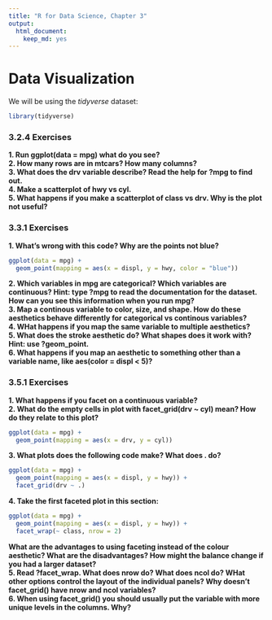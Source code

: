 ```yaml
---
title: "R for Data Science, Chapter 3"
output: 
  html_document: 
    keep_md: yes
---
```


# Data Visualization 

We will be using the _tidyverse_ dataset:
```r
library(tidyverse)
```

### 3.2.4 Exercises 
**1. Run ggplot(data = mpg) what do you see?**  
**2. How many rows are in mtcars? How many columns?**   
**3. What does the drv variable describe? Read the help for ?mpg to find out.**  
**4. Make a scatterplot of hwy vs cyl.**  
**5. What happens if you make a scatterplot of class vs drv. Why is the plot not useful?**  

### 3.3.1 Exercises 
**1. What's wrong with this code? Why are the points not blue?**  
```r
ggplot(data = mpg) + 
  geom_point(mapping = aes(x = displ, y = hwy, color = "blue"))
```

**2. Which variables in mpg are categorical? Which variables are continuous? Hint: type ?mpg to read the documentation for the dataset. How can you see this information when you run mpg?**  
**3. Map a continous variable to color, size, and shape. How do these aesthetics behave differently for categorical vs continous variables?**  
**4. WHat happens if you map the same variable to multiple aesthetics?**  
**5. What does the stroke aesthetic do? What shapes does it work with? Hint: use ?geom_point.**  
**6. What happens if you map an aesthetic to something other than a variable name, like aes(color = displ < 5)?**  

### 3.5.1 Exercises  
**1. What happens if you facet on a continuous variable?**  
**2. What do the empty cells in plot with facet_grid(drv ~ cyl) mean? How do they relate to this plot?**  
```r
ggplot(data = mpg) + 
  geom_point(mapping = aes(x = drv, y = cyl))
```

**3. What plots does the following code make? What does . do?**  
```r
ggplot(data = mpg) + 
  geom_point(mapping = aes(x = displ, y = hwy)) + 
  facet_grid(drv ~ .)
```

**4. Take the first faceted plot in this section:**
```r
ggplot(data = mpg) + 
  geom_point(mapping = aes(x = displ, y = hwy)) + 
  facet_wrap(~ class, nrow = 2)
```
**What are the advantages to using faceting instead of the colour aesthetic? What are the disadvantages? How might the balance change if you had a larger dataset?**  
**5. Read ?facet_wrap. What does nrow do? What does ncol do? WHat other options control the layout of the individual panels? Why doesn't facet_grid() have nrow and ncol variables?**  
**6. When using facet_grid() you should usually put the variable with more unique levels in the columns. Why?**  